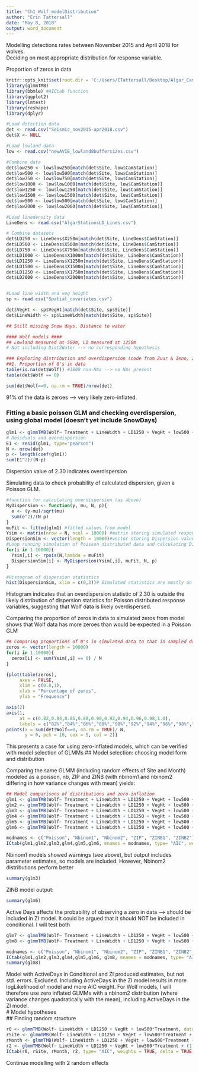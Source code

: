 ```yaml
---
title: "Ch1_Wolf_modelDistribution"
author: "Erin Tattersall"
date: "May 8, 2018"
output: word_document
---
```


Modelling detections rates between November 2015 and April 2018 for wolves.  
Deciding on most appropriate distribution for response variable.


Proportion of zeros in data
```r
knitr::opts_knit$set(root.dir = 'C:/Users/ETattersall/Desktop/Algar_Cam_Traps/Algar_Camera_Traps/Data') #Setting working directory for all code chunks
library(glmmTMB)
library(bbmle) #AICtab function
library(ggplot2)
library(lmtest)
library(reshape)
library(dplyr)
```
```r
#Load detection data
det <- read.csv("Seismic_nov2015-apr2018.csv")
det$X <- NULL

#Load lowland data
low <- read.csv("newAVIE_lowland8buffersizes.csv")

#Combine data
det$low250 <- low$low250[match(det$Site, low$CamStation)]
det$low500 <- low$low500[match(det$Site, low$CamStation)]
det$low750 <- low$low750[match(det$Site, low$CamStation)]
det$low1000 <- low$low1000[match(det$Site, low$CamStation)]
det$low1250 <- low$low1250[match(det$Site, low$CamStation)]
det$low1500 <- low$low1500[match(det$Site, low$CamStation)]
det$low500 <- low$low500[match(det$Site, low$CamStation)]
det$low2000 <- low$low2000[match(det$Site, low$CamStation)]

#Load linedensity data
LineDens <- read.csv("AlgarStationsLD_Lines.csv")

# Combine datasets
det$LD250 <- LineDens$X250m[match(det$Site, LineDens$CamStation)]
det$LD500 <- LineDens$X500m[match(det$Site, LineDens$CamStation)]
det$LD750 <- LineDens$X750m[match(det$Site, LineDens$CamStation)]
det$LD1000 <- LineDens$X1000m[match(det$Site, LineDens$CamStation)]
det$LD1250 <- LineDens$X1250m[match(det$Site, LineDens$CamStation)]
det$LD1500 <- LineDens$X1500m[match(det$Site, LineDens$CamStation)]
det$LD1250 <- LineDens$X1750m[match(det$Site, LineDens$CamStation)]
det$LD2000 <- LineDens$X2000m[match(det$Site, LineDens$CamStation)]


#Load line width and veg height
sp <- read.csv("Spatial_covariates.csv")

det$VegHt <- sp$VegHt[match(det$Site, sp$Site)]
det$LineWidth <- sp$LineWidth[match(det$Site, sp$Site)]

## Still missing Snow days, Distance to water

```
```r

#### Wolf models ####
## Lowland measured at 500m, LD measured at 1250m
# Not including Dist2Water --> no corresponding hypothesis

### Exploring distribution and overdispersion (code from Zuur & Ieno, 2016)
##1. Proportion of 0's in data
table(is.na(det$Wolf)) #1800 non-NAs --> no NAs present
table(det$Wolf == 0)
```
```r
sum(det$Wolf==0, na.rm = TRUE)/nrow(det)
```
  91% of the data is zeroes --> very likely zero-inflated.  

### Fitting a basic poisson GLM and checking overdispersion, using global model (doesn't yet include SnowDays)
```r
glm1 <- glmmTMB(Wolf~ Treatment + LineWidth + LD1250 + VegHt + low500 + ActiveDays, data = det, family = poisson)
# Residuals and overdispersion
E1 <- resid(glm1, type="pearson")
N <- nrow(det)
p <- length(coef(glm1))
sum(E1^2)/(N-p)
```
Dispersion value of  2.30 indicates overdispersion

Simulating data to check probability of calculated dispersion, given a Poisson GLM.
```r
#function for calculating overdispersion (as above)
MyDispersion <- function(y, mu, N, p){
  e <- (y-mu)/sqrt(mu)
  sum(e^2)/(N-p)
}
muFit <- fitted(glm1) #fitted values from model
Ysim <- matrix(nrow = N, ncol = 10000) #matrix storing simulated responses
DispersionSim <- vector(length = 10000)#vector storing Dispersion value
#Loop running simulation of Poisson distributed data and calculating Dispersion value
for(i in 1:10000){
  Ysim[,i] <- rpois(N,lambda = muFit)
  DispersionSim[i] <- MyDispersion(Ysim[,i], muFit, N, p)
}
```
```r
#Histogram of dispersion statistics
hist(DispersionSim, xlim = c(0,3))# Simulated statistics are mostly on either side of 1
```
Histogram indicates that an overdispersion statistic of 2.30 is outside the likely distribution of dispersion statistics for Poisson distributed response variables, suggesting that Wolf data is likely overdispersed.  

Comparing the proportion of zeros in data to simulated zeros from model shows that Wolf data has more zeroes than would be expected in a Poisson GLM
```r
## Comparing proportions of 0's in simulated data to that in sampled data
zeros <- vector(length = 10000)
for(i in 1:10000){
  zeros[i] <- sum(Ysim[,i] == 0) / N
}

{plot(table(zeros),
     axes = FALSE,
     xlim = c(0.8,1),
     xlab = "Percentage of zeros",
     ylab = "Frequency")

axis(2)
axis(1, 
     at = c(0.82,0.84,0.86,0.88,0.90,0.92,0.94,0.96,0.98,1.0),
     labels = c("82%","84%","86%","88%","90%","92%","94%","96%","98%","100%"))
points(x = sum(det$Wolf==0, na.rm = TRUE)/ N,
       y = 0, pch = 16, cex = 5, col = 2)}
```
  This presents a case for using zero-inflated models, which can be verified with model selection of GLMMs
## Model selection: choosing model form and distribution  

Comparing the same GLMM (including random effects of Site and Month) modeled as a poisson, nb, ZIP and ZINB (with nbinom1 and nbinom2 differing in how variance changes with mean) yields:
```r
## Model comparisons of distributions and zero-inflation
glm1 <- glmmTMB(Wolf~ Treatment + LineWidth + LD1250 + VegHt + low500 + ActiveDays + (1| Site) + (1|Month), data = det, family = poisson)
glm2 <- glmmTMB(Wolf~ Treatment + LineWidth + LD1250 + VegHt + low500 + ActiveDays + (1| Site) + (1|Month), data = det, family = nbinom1(link= "log")) #Warning 'matrix not positive definite'
glm3 <- glmmTMB(Wolf~ Treatment + LineWidth + LD1250 + VegHt + low500 + ActiveDays + (1| Site) + (1|Month), data = det, family = nbinom2(link = "log"))
glm4 <- glmmTMB(Wolf~ Treatment + LineWidth + LD1250 + VegHt + low500 + ActiveDays + (1| Site) + (1|Month), zi = ~1, data = det, family = poisson)
glm5 <- glmmTMB(Wolf~ Treatment + LineWidth + LD1250 + VegHt + low500 + ActiveDays +(1| Site) + (1|Month), zi = ~1, data = det, family = nbinom1(link= "log")) #Warning 'matrix not positive definite'
glm6 <- glmmTMB(Wolf~ Treatment + LineWidth + LD1250 + VegHt + low500 + ActiveDays + (1| Site) + (1|Month), zi = ~1, data = det, family = nbinom2(link= "log"))
```
```r
modnames <- c("Poisson", "Nbinom1", "Nbinom2", "ZIP", "ZINB1", "ZINB2")
ICtab(glm1,glm2,glm3,glm4,glm5,glm6, mnames = modnames, type= "AIC", weights = TRUE, delta = TRUE, logLik = TRUE, sort=TRUE)

```
Nbinom1 models showed warnings (see above), but output includes parameter estimates, so models are included. However, Nbinom2 distributions perform better
```r
summary(glm3)
```
 ZINB model output:
```r
summary(glm6)
```
 Active Days affects the probability of observing a zero in data --> should be included in ZI model. It could be argued that it should NOT be included in conditional. I will test both
```r
glm7 <- glmmTMB(Wolf~ Treatment + LineWidth + LD1250 + VegHt + low500 + ActiveDays +(1| Site) + (1|Month), zi = ~ActiveDays, data = det, family = nbinom2(link= "log"))
glm8 <- glmmTMB(Wolf~ Treatment + LineWidth + LD1250 + VegHt + low500 +(1| Site) + (1|Month), zi = ~ActiveDays, data = det, family = nbinom2(link= "log"))
```
```r
modnames <- c("Poisson", "Nbinom1", "Nbinom2", "ZIP", "ZINB1", "ZINB2", "ZINB2-AD1")
ICtab(glm1,glm2,glm3,glm4,glm5,glm6, glm8, mnames = modnames, type= "AIC", weights = TRUE, delta = TRUE, logLik = TRUE, sort=TRUE)
summary(glm8)
```
 Model with ActiveDays in Conditional and ZI produced estimates, but not std. errors. Excluded.
 Including ActiveDays in the ZI model results in more logLikelihood of model and more AIC weight.
 For Wolf models, I will therefore use zero inflated GLMMs with a nbinom2 distribution (where variance changes quadratically with the mean), including ActiveDays in the ZI model.  
 # Model hypotheses  
 ## Finding random structure
```r
r0 <- glmmTMB(Wolf~ LineWidth + LD1250 + VegHt + low500*Treatment, data = det, zi=~ActiveDays, family = nbinom2)
rSite <- glmmTMB(Wolf~ LineWidth + LD1250 + VegHt + low500*Treatment + (1|Site), data = det,zi=~ActiveDays, family = nbinom2) 
rMonth <- glmmTMB(Wolf~ LineWidth + LD1250 + VegHt + low500*Treatment + (1|Month), data = det,zi=~ActiveDays, family = nbinom2)
r2 <- glmmTMB(Wolf~ LineWidth + LD1250 + VegHt + low500*Treatment + (1|Site) + (1|Month), data = det, zi=~ActiveDays,family = nbinom2)
ICtab(r0, rSite, rMonth, r2, type= "AIC", weights = TRUE, delta = TRUE, logLik = TRUE, sort=TRUE)
```
Continue modelling with 2 random effects
 